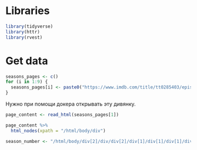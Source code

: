 # Libraries

```r
library(tidyverse)
library(httr)
library(rvest)
```

# Get data

```r
seasons_pages <- c()
for (i in 1:9) {
  seasons_pages[i] <- paste0("https://www.imdb.com/title/tt0285403/episodes?season=", i, "&ref_=tt_eps_sn_", i)
}

```

Нужно при помощи докера открывать эту дивянку.

```r

page_content <- read_html(seasons_pages[1])

page_content %>% 
  html_nodes(xpath = "/html/body/div")


```


```r
season_number <- "/html/body/div[2]/div/div[2]/div[1]/div[1]/div[1]/div[2]/div[2]/div[2]/div[1]/div[1]/a/div/div"
```

